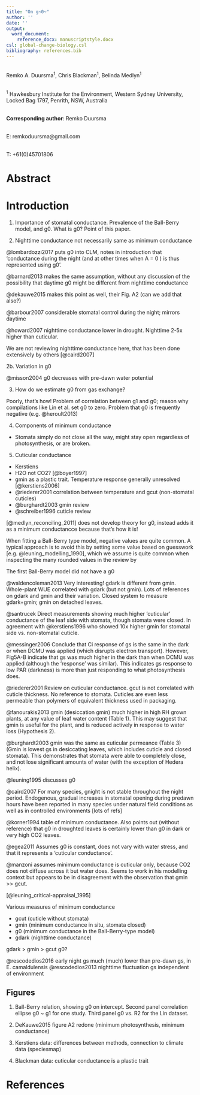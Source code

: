 ```yaml
---
title: "On g~0~"
author: ''
date: ''
output:
  word_document:
    reference_docx: manuscriptstyle.docx
csl: global-change-biology.csl
bibliography: references.bib
---
```


\
Remko A. Duursma^1^, Chris Blackman^1^, Belinda Medlyn^1^

\
^1^ Hawkesbury Institute for the Environment, Western Sydney University, Locked Bag 1797, Penrith, NSW, Australia

\
**Corresponding author**: 
Remko Duursma

\
E: remkoduursma@gmail.com

\
T: +61(0)45701806


# Abstract

# Introduction





1. Importance of stomatal conductance. Prevalence of the Ball-Berry model, and g0. What is g0? Point of this paper.

2. Nighttime conductance not necessarily same as minimum conductance

@lombardozzi2017 puts g0 into CLM, notes in introduction that 'conductance during the night (and at other times when A = 0 ) is thus represented using g0'. 

@barnard2013 makes the same assumption, without any discussion of the possibility that daytime g0 might be different from nighttime conductance

@dekauwe2015 makes this point as well, their Fig. A2 (can we add that also?)

@barbour2007 considerable stomatal control during the night; mirrors daytime

@howard2007 nighttime conductance lower in drought. Nighttime 2-5x higher than cuticular.


We are not reviewing nighttime conductance here, that has been done extensively by others [@caird2007]

2b. Variation in g0

@misson2004 g0 decreases with pre-dawn water potential


3. How do we estimate g0 from gas exchange?

Poorly, that's how! Problem of correlation between g1 and g0; reason why compilations like Lin et al. set g0 to zero.
Problem that g0 is frequently negative (e.g. @heroult2013)


4. Components of minimum conductance

- Stomata simply do not close all the way, might stay open regardless of photosynthesis, or are broken. 

5. Cuticular conductance

- Kerstiens
- H2O not CO2? [@boyer1997]
- gmin as a plastic trait. Temperature response generally unresolved [@kerstiens2006]
- @riederer2001 correlation between temperature and gcut (non-stomatal cuticles)
- @burghardt2003 gmin review
- @schreiber1996 cuticle review



[@medlyn_reconciling_2011] does not develop theory for g0, instead adds it as a minimum conductancce because that's how it is!

When fitting a Ball-Berry type model, negative values are quite common. A typical approach is to avoid this by setting some value based on guesswork [e.g. @leuning_modelling_1990], which we assume is quite common when inspecting the many rounded values in the review by 

The first Ball-Berry model did not have a g0 





@waldencoleman2013 Very interesting! gdark is different from gmin. Whole-plant WUE correlated with gdark (but not gmin). Lots of references on gdark and gmin and their variation. Closed system to measure gdark+gmin; gmin on detached leaves.

@santrucek Direct measurements showing much higher 'cuticular' conductance of the leaf side with stomata, though stomata were closed. In agreement with @kerstiens1996 who showed 10x higher gmin for stomatal side vs. non-stomatal cuticle.

@messinger2006 Conclude that Ci response of gs is the same in the dark or when DCMU was applied (which disrupts electron transport). However, Fig5A-B indicate that gs was much higher in the dark than when DCMU was applied (although the ‘response’ was similar). This indicates gs response to low PAR (darkness) is more than just responding to what photosynthesis does.

@riederer2001 Review on cuticular conductance. gcut is not correlated with cuticle thickness. No reference to stomata. Cuticles are even less permeable than polymers of equivalent thickness used in packaging.

@fanourakis2013 gmin (desiccation gmin) much higher in high RH grown plants, at any value of leaf water content (Table 1). This may suggest that gmin is useful for the plant, and is reduced actively in response to water loss (Hypothesis 2).

@burghardt2003 gmin was the same as cuticular permeance (Table 3) (Gmin is lowest gs in desiccating leaves, which includes cuticle and closed stomata). This demonstrates that stomata were able to completely close, and not lose significant amounts of water (with the exception of Hedera helix).

@leuning1995 discusses g0

@caird2007 For many species, gnight is not stable throughout the night period. Endogenous, gradual increases in stomatal opening during predawn hours have been reported in many species under natural field conditions as well as in controlled environments [lots of refs]

@korner1994 table of minimum conductance. Also points out (without reference) that g0 in droughted leaves is certainly lower than g0 in dark or very high CO2 leaves.

@egea2011 Assumes g0 is constant, does not vary with water stress, and that it represents a ‘cuticular conductance’.

@manzoni assumes minimum conductance is cuticular only, because CO2 does not diffuse across it but water does. Seems to work in his modelling context but appears to be in disagreement with the observation that gmin >> gcut. 


[@leuning_critical-appraisal_1995]

Various measures of minimum conductance

- gcut (cuticle without stomata)
- gmin (minimum conductance in situ, stomata closed)
- g0 (minimum conductance in the Ball-Berry-type model)
- gdark (nighttime conductance)

gdark > gmin > gcut
g0?


@rescodedios2016 early night gs much (much) lower than pre-dawn gs, in E. camaldulensis
@rescodedios2013 nighttime fluctuation gs independent of environment

## Figures

1. Ball-Berry relation, showing g0 on intercept. Second panel correlation ellipse g0 ~ g1 for one study. Third panel g0 vs. R2 for the Lin dataset.

2. DeKauwe2015 figure A2 redone (minimum photosynthesis, minimum conductance)

3. Kerstiens data: differences between methods, connection to climate data (speciesmap)

4. Blackman data: cuticular conductance is a plastic trait



# References {.unnumbered}

